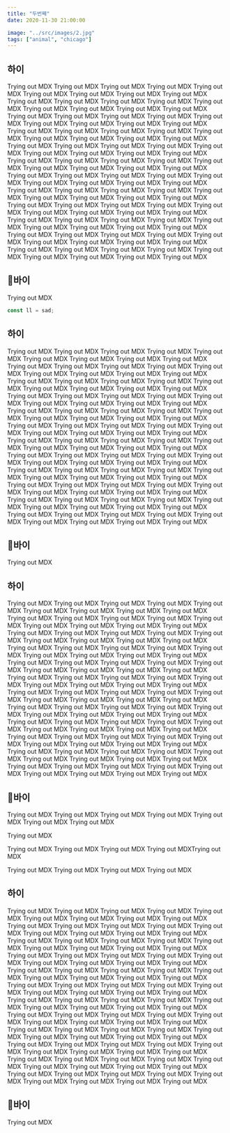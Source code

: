 ```yaml
---
title: "두번째"
date: 2020-11-30 21:00:00

image: "../src/images/2.jpg"
tags: ["animal", "chicago"]
---
```


## 하이

Trying out MDX
Trying out MDX
Trying out MDX
Trying out MDX
Trying out MDX
Trying out MDX
Trying out MDX
Trying out MDX
Trying out MDX
Trying out MDX
Trying out MDX
Trying out MDX
Trying out MDX
Trying out MDX
Trying out MDX
Trying out MDX
Trying out MDX
Trying out MDX
Trying out MDX
Trying out MDX
Trying out MDX
Trying out MDX
Trying out MDX
Trying out MDX
Trying out MDX
Trying out MDX
Trying out MDX
Trying out MDX
Trying out MDX
Trying out MDX
Trying out MDX
Trying out MDX
Trying out MDX
Trying out MDX
Trying out MDX
Trying out MDX
Trying out MDX
Trying out MDX
Trying out MDX
Trying out MDX
Trying out MDX
Trying out MDX
Trying out MDX
Trying out MDX
Trying out MDX
Trying out MDX
Trying out MDX
Trying out MDX
Trying out MDX
Trying out MDX
Trying out MDX
Trying out MDX
Trying out MDX
Trying out MDX
Trying out MDX
Trying out MDX
Trying out MDX
Trying out MDX
Trying out MDX
Trying out MDX
Trying out MDX
Trying out MDX
Trying out MDX
Trying out MDX
Trying out MDX
Trying out MDX
Trying out MDX
Trying out MDX
Trying out MDX
Trying out MDX
Trying out MDX
Trying out MDX
Trying out MDX
Trying out MDX
Trying out MDX
Trying out MDX
Trying out MDX
Trying out MDX
Trying out MDX
Trying out MDX
Trying out MDX
Trying out MDX
Trying out MDX
Trying out MDX
Trying out MDX
Trying out MDX
Trying out MDX
Trying out MDX
Trying out MDX
Trying out MDX
Trying out MDX
Trying out MDX
Trying out MDX
Trying out MDX
Trying out MDX
Trying out MDX
Trying out MDX
Trying out MDX
Trying out MDX
Trying out MDX
Trying out MDX
Trying out MDX
Trying out MDX
Trying out MDX
Trying out MDX
Trying out MDX
Trying out MDX
Trying out MDX

## 🔨바이

Trying out MDX

```javascript
const ll = sad;
```

## 하이

Trying out MDX
Trying out MDX
Trying out MDX
Trying out MDX
Trying out MDX
Trying out MDX
Trying out MDX
Trying out MDX
Trying out MDX
Trying out MDX
Trying out MDX
Trying out MDX
Trying out MDX
Trying out MDX
Trying out MDX
Trying out MDX
Trying out MDX
Trying out MDX
Trying out MDX
Trying out MDX
Trying out MDX
Trying out MDX
Trying out MDX
Trying out MDX
Trying out MDX
Trying out MDX
Trying out MDX
Trying out MDX
Trying out MDX
Trying out MDX
Trying out MDX
Trying out MDX
Trying out MDX
Trying out MDX
Trying out MDX
Trying out MDX
Trying out MDX
Trying out MDX
Trying out MDX
Trying out MDX
Trying out MDX
Trying out MDX
Trying out MDX
Trying out MDX
Trying out MDX
Trying out MDX
Trying out MDX
Trying out MDX
Trying out MDX
Trying out MDX
Trying out MDX
Trying out MDX
Trying out MDX
Trying out MDX
Trying out MDX
Trying out MDX
Trying out MDX
Trying out MDX
Trying out MDX
Trying out MDX
Trying out MDX
Trying out MDX
Trying out MDX
Trying out MDX
Trying out MDX
Trying out MDX
Trying out MDX
Trying out MDX
Trying out MDX
Trying out MDX
Trying out MDX
Trying out MDX
Trying out MDX
Trying out MDX
Trying out MDX
Trying out MDX
Trying out MDX
Trying out MDX
Trying out MDX
Trying out MDX
Trying out MDX
Trying out MDX
Trying out MDX
Trying out MDX
Trying out MDX
Trying out MDX
Trying out MDX
Trying out MDX
Trying out MDX
Trying out MDX
Trying out MDX
Trying out MDX
Trying out MDX
Trying out MDX
Trying out MDX
Trying out MDX
Trying out MDX
Trying out MDX
Trying out MDX
Trying out MDX
Trying out MDX
Trying out MDX
Trying out MDX
Trying out MDX
Trying out MDX
Trying out MDX
Trying out MDX
Trying out MDX

## 🔨바이

Trying out MDX

## 하이

Trying out MDX
Trying out MDX
Trying out MDX
Trying out MDX
Trying out MDX
Trying out MDX
Trying out MDX
Trying out MDX
Trying out MDX
Trying out MDX
Trying out MDX
Trying out MDX
Trying out MDX
Trying out MDX
Trying out MDX
Trying out MDX
Trying out MDX
Trying out MDX
Trying out MDX
Trying out MDX
Trying out MDX
Trying out MDX
Trying out MDX
Trying out MDX
Trying out MDX
Trying out MDX
Trying out MDX
Trying out MDX
Trying out MDX
Trying out MDX
Trying out MDX
Trying out MDX
Trying out MDX
Trying out MDX
Trying out MDX
Trying out MDX
Trying out MDX
Trying out MDX
Trying out MDX
Trying out MDX
Trying out MDX
Trying out MDX
Trying out MDX
Trying out MDX
Trying out MDX
Trying out MDX
Trying out MDX
Trying out MDX
Trying out MDX
Trying out MDX
Trying out MDX
Trying out MDX
Trying out MDX
Trying out MDX
Trying out MDX
Trying out MDX
Trying out MDX
Trying out MDX
Trying out MDX
Trying out MDX
Trying out MDX
Trying out MDX
Trying out MDX
Trying out MDX
Trying out MDX
Trying out MDX
Trying out MDX
Trying out MDX
Trying out MDX
Trying out MDX
Trying out MDX
Trying out MDX
Trying out MDX
Trying out MDX
Trying out MDX
Trying out MDX
Trying out MDX
Trying out MDX
Trying out MDX
Trying out MDX
Trying out MDX
Trying out MDX
Trying out MDX
Trying out MDX
Trying out MDX
Trying out MDX
Trying out MDX
Trying out MDX
Trying out MDX
Trying out MDX
Trying out MDX
Trying out MDX
Trying out MDX
Trying out MDX
Trying out MDX
Trying out MDX
Trying out MDX
Trying out MDX
Trying out MDX
Trying out MDX
Trying out MDX
Trying out MDX
Trying out MDX
Trying out MDX
Trying out MDX
Trying out MDX
Trying out MDX
Trying out MDX

## 🔨바이

Trying out MDX
Trying out MDX
Trying out MDX
Trying out MDX
Trying out MDX
Trying out MDX
Trying out MDX

Trying out MDX

Trying out MDX
Trying out MDX
Trying out MDX
Trying out MDXTrying out MDX

Trying out MDX
Trying out MDX
Trying out MDX
Trying out MDX

## 하이

Trying out MDX
Trying out MDX
Trying out MDX
Trying out MDX
Trying out MDX
Trying out MDX
Trying out MDX
Trying out MDX
Trying out MDX
Trying out MDX
Trying out MDX
Trying out MDX
Trying out MDX
Trying out MDX
Trying out MDX
Trying out MDX
Trying out MDX
Trying out MDX
Trying out MDX
Trying out MDX
Trying out MDX
Trying out MDX
Trying out MDX
Trying out MDX
Trying out MDX
Trying out MDX
Trying out MDX
Trying out MDX
Trying out MDX
Trying out MDX
Trying out MDX
Trying out MDX
Trying out MDX
Trying out MDX
Trying out MDX
Trying out MDX
Trying out MDX
Trying out MDX
Trying out MDX
Trying out MDX
Trying out MDX
Trying out MDX
Trying out MDX
Trying out MDX
Trying out MDX
Trying out MDX
Trying out MDX
Trying out MDX
Trying out MDX
Trying out MDX
Trying out MDX
Trying out MDX
Trying out MDX
Trying out MDX
Trying out MDX
Trying out MDX
Trying out MDX
Trying out MDX
Trying out MDX
Trying out MDX
Trying out MDX
Trying out MDX
Trying out MDX
Trying out MDX
Trying out MDX
Trying out MDX
Trying out MDX
Trying out MDX
Trying out MDX
Trying out MDX
Trying out MDX
Trying out MDX
Trying out MDX
Trying out MDX
Trying out MDX
Trying out MDX
Trying out MDX
Trying out MDX
Trying out MDX
Trying out MDX
Trying out MDX
Trying out MDX
Trying out MDX
Trying out MDX
Trying out MDX
Trying out MDX
Trying out MDX
Trying out MDX
Trying out MDX
Trying out MDX
Trying out MDX
Trying out MDX
Trying out MDX
Trying out MDX
Trying out MDX
Trying out MDX
Trying out MDX
Trying out MDX
Trying out MDX
Trying out MDX
Trying out MDX
Trying out MDX
Trying out MDX
Trying out MDX
Trying out MDX
Trying out MDX
Trying out MDX
Trying out MDX

## 🔨바이

Trying out MDX
